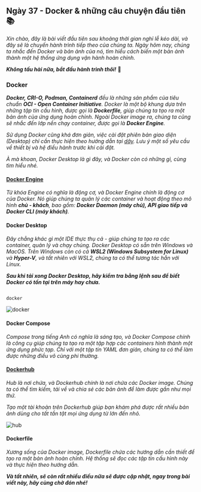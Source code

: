 ## Ngày 37 - Docker & những câu chuyện đầu tiên 📚

_Xin chào, đây là bài viết đầu tiên sau khoảng thời gian nghỉ lễ kéo dài, và đây sẽ là chuyến hành trình tiếp theo của
chúng ta. Ngày hôm nay, chúng ta nhắc đến Docker và bản ảnh của nó, tìm hiểu cách biến một bản ảnh thành một hệ thống
ứng dụng vận hành hoàn chỉnh._ 

**_Không tấu hài nữa, bắt đầu hành trình thôi!_** 🚋

### Docker

_**Docker, CRI-O, Podman, Containerd** đều là những sản phẩm của tiêu chuẩn **OCI - Open Container Initiative**. Docker 
là một bộ khung dựa trên những tập tin cấu hình, được gọi là **Dockerfile**, giúp chúng ta tạo ra một bản ảnh của ứng 
dụng hoàn chỉnh. Ngoài Docker image ra, chúng ta cũng sẽ nhắc đến lớp nền chạy container, được gọi là **Docker Engine**._

_Sử dụng Docker cũng khá đơn giản, việc cài đặt phiên bản giao diện (Desktop) chỉ cần thực hiện theo hướng dẫn tại 
[dây](https://docs.docker.com/engine/install/). Lưu ý một số yêu cầu về thiết bị và hệ điều hành trước khi cài đặt._

_À mà khoan, Docker Desktop là gì đây, và Docker còn có những gì, cùng tìm hiểu nhé._

#### [Docker Engine](https://docs.docker.com/engine/)

_Từ khóa Engine có nghĩa là động cơ, và Docker Engine chính là động cơ của Docker. Nó giúp chúng ta quản lý các container
và hoạt động theo mô hình **chủ - khách**, bao gồm: **Docker Daemon (máy chủ), API giao tiếp và Docker CLI (máy khách)**._

#### Docker Desktop

_Đây chẳng khác gì một IDE thực thụ cả - giúp chúng ta tạo ra các container, quản lý và chạy chúng. Docker Desktop có 
sẵn trên Windows và MacOS. Trên Windows còn có cả **WSL2 (Windows Subsystem for Linux)** và **Hyper-V**, và tất nhiên 
với WSL2, chúng ta có thể tương tác hẳn với Linux._

**_Sau khi tải xong Docker Desktop, hãy kiểm tra bằng lệnh sau để biết Docker có tồn tại trên máy hay chưa._**

```bash title="Checking Docker Engine"

docker

```

![docker](../../../../assets/containers/command.png)

#### Docker Compose

_Compose trong tiếng Anh có nghĩa là sáng tạo, và Docker Compose chính là công cụ giúp chúng ta tạo ra một tập hợp các
containers hình thành một ứng dụng phức tạp. Chỉ với một tập tin YAML đơn giản, chúng ta có thể làm được những điều vô 
cùng phi thường._

#### [Dockerhub](https://hub.docker.com/)

_Hub là nơi chứa, và Dockerhub chính là nơi chứa các Docker image. Chúng ta có thể tìm kiếm, tải về và chia sẻ các bản
ảnh để làm được gần như mọi thứ._ 

_Tạo một tài khoản trên Dockerhub giúp bạn khám phá được rất nhiều bản ảnh dùng cho tất tần tật mọi ứng dụng từ lớn
đến nhỏ._

![hub](../../../../assets/containers/dockerhub.png)

#### Dockerfile

_Xương sống của Docker image, Dockerfile chứa các hướng dẫn cần thiết để tạo ra một bản ảnh hoàn chỉnh. Hệ thống sẽ đọc
các tập tin cấu hình này và thực hiện theo hướng dẫn._

**_Và tất nhiên, sẽ còn rất nhiều điều nữa sẽ được cập nhật, ngay trong bài viết này, hãy cùng chờ đón nhé!_**